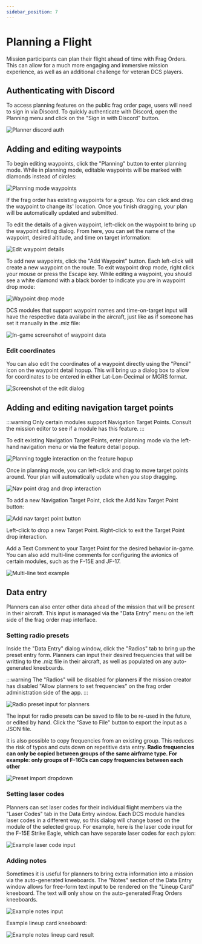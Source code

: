 ```yaml
---
sidebar_position: 7
---
```


# Planning a Flight

Mission participants can plan their flight ahead of time with Frag Orders. This can allow for a much more engaging and immersive mission experience, as well as an additional challenge for veteran DCS players.

## Authenticating with Discord

To access planning features on the public frag order page, users will need to sign in via Discord. To quickly authenticate with Discord, open the Planning menu and click on the "Sign in with Discord" button.

![Planner discord auth](../static/img/plan-1.png)

## Adding and editing waypoints

To begin editing waypoints, click the "Planning" button to enter planning mode. While in planning mode, editable waypoints will be marked with diamonds instead of circles:

![Planning mode waypoints](../static/img/plan-2.png)

If the frag order has existing waypoints for a group. You can click and drag the waypoint to change its' location. Once you finish dragging, your plan will be automatically updated and submitted.

To edit the details of a given waypoint, left-click on the waypoint to bring up the waypoint editing dialog. From here, you can set the name of the waypoint, desired altitude, and time on target information:

![Edit waypoint details](../static/img/plan-4.png)

To add new waypoints, click the "Add Waypoint" button. Each left-click will create a new waypoint on the route. To exit waypoint drop mode, right click your mouse or press the Escape key. While editing a waypoint, you should see a white diamond with a black border to indicate you are in waypoint drop mode:

![Waypoint drop mode](../static/img/plan-5.png)

DCS modules that support waypoint names and time-on-target input will have the respective data availabe in the aircraft, just like as if someone has set it manually in the .miz file:

![In-game screenshot of waypoint data](../static/img/plan-6.png)

### Edit coordinates 

You can also edit the coordinates of a waypoint directly using the "Pencil" icon on the waypoint detail hopup. This will bring up a dialog box to allow for coordinates to be entered in either Lat-Lon-Decimal or MGRS format.

![Screenshot of the edit dialog](../static/img/plan-12.png)

## Adding and editing navigation target points

:::warning
Only certain modules support Navigation Target Points. Consult the mission editor to see if a module has this feature.
:::

To edit existing Navigation Target Points, enter planning mode via the left-hand navigation menu or via the feature detail popup.

![Planning toggle interaction on the feature hopup](../static/img/np_1.png)

Once in planning mode, you can left-click and drag to move target points around. Your plan will automatically update when you stop dragging.

![Nav point drag and drop interaction](../static/img/np_2.png)

To add a new Navigation Target Point, click the Add Nav Target Point button:

![Add nav target point button](../static/img/np_3.png)

Left-click to drop a new Target Point. Right-click to exit the Target Point drop interaction.

Add a Text Comment to your Target Point for the desired behavior in-game. You can also add multi-line comments for configuring the avionics of certain modules, such as the F-15E and JF-17.

![Multi-line text example](../static/img/np_4.png)


## Data entry

Planners can also enter other data ahead of the mission that will be present in their aircraft. This input is managed via the "Data Entry" menu on the left side of the frag order map interface.

### Setting radio presets

Inside the "Data Entry" dialog window, click the "Radios" tab to bring up the preset entry form. Planners can input their desired frequencies that will be writting to the .miz file in their aircraft, as well as populated on any auto-generated kneeboards.

:::warning
The "Radios" will be disabled for planners if the mission creator has disabled "Allow planners to set frequencies" on the frag order administration side of the app.
:::

![Radio preset input for planners](../static/img/plan-7.png)

The input for radio presets can be saved to file to be re-used in the future, or edited by hand. Click the "Save to File" button to export the input as a JSON file.

It is also possible to copy frequencies from an existing group. This reduces the risk of typos and cuts down on repetitive data entry. <b>Radio frequencies can only be copied between groups of the same airframe type. For example: only groups of F-16Cs can copy frequencies between each other</b>

![Preset import dropdown](../static/img/plan-8.png)

### Setting laser codes

Planners can set laser codes for their individual flight members via the "Laser Codes" tab in the Data Entry window. Each DCS module handles laser codes in a different way, so this dialog will change based on the module of the selected group. For example, here is the laser code input for the F-15E Strike Eagle, which can have separate laser codes for each pylon:

![Example laser code input](../static/img/plan-9.png)


### Adding notes

Sometimes it is useful for planners to bring extra information into a mission via the auto-generated kneeboards. The "Notes" section of the Data Entry window allows for free-form text input to be rendered on the "Lineup Card" kneeboard. The text will only show on the auto-generated Frag Orders kneeboards.

![Example notes input](../static/img/plan-10.png)

Example lineup card kneeboard:

![Example notes lineup card result](../static/img/plan-11.png)

